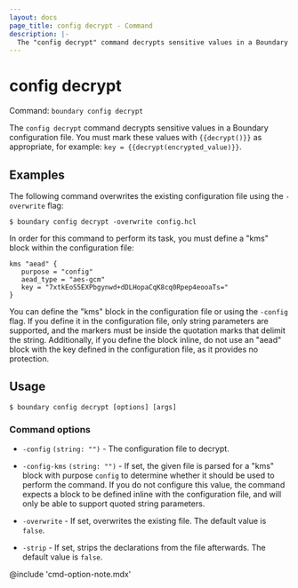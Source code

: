 ```yaml
---
layout: docs
page_title: config decrypt - Command
description: |-
  The "config decrypt" command decrypts sensitive values in a Boundary's configuration file. These values must be marked with {{decrypt()}} as appropriate.
---
```


# config decrypt

Command: `boundary config decrypt`

The `config decrypt` command decrypts sensitive values in a Boundary
configuration file. You must mark these values with `{{decrypt()}}` as
appropriate, for example: `key = {{decrypt(encrypted_value)}}`.

## Examples

The following command overwrites the existing configuration file using the `-overwrite` flag:

```shell-session
$ boundary config decrypt -overwrite config.hcl
```

In order for this command to perform its task, you must define a "kms" block within the configuration file:

```hcl
kms "aead" {
   purpose = "config"
   aead_type = "aes-gcm"
   key = "7xtkEoS5EXPbgynwd+dDLHopaCqK8cq0Rpep4eooaTs="
}
```

You can define the "kms" block in the configuration file or using the `-config`
flag. If you define it in the configuration file, only string parameters are
supported, and the markers must be inside the quotation marks that delimit the string.
Additionally, if you define the block inline, do not use an "aead" block with
the key defined in the configuration file, as it provides no protection.

## Usage

<CodeBlockConfig hideClipboard>

```shell-session
$ boundary config decrypt [options] [args]
```

</CodeBlockConfig>


### Command options

- `-config` `(string: "")` - The configuration file to decrypt.

- `-config-kms` `(string: "")` - If set, the given file is parsed for
   a "kms" block with purpose `config` to determine whether it should be used to perform the command.
   If you do not configure this value, the command expects a block to be defined inline with the configuration file, and will only be able to support quoted string parameters.

- `-overwrite`  - If set, overwrites the existing file. The default value is
  `false`.

- `-strip`  - If set, strips the declarations from the file afterwards.
  The default value is `false`.

@include 'cmd-option-note.mdx'
